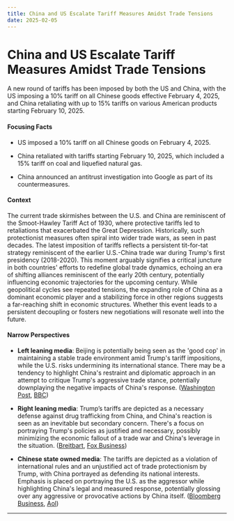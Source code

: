 ```yaml
---
title: China and US Escalate Tariff Measures Amidst Trade Tensions
date: 2025-02-05
---
```


# China and US Escalate Tariff Measures Amidst Trade Tensions

A new round of tariffs has been imposed by both the US and China, with the US imposing a 10% tariff on all Chinese goods effective February 4, 2025, and China retaliating with up to 15% tariffs on various American products starting February 10, 2025.

#### Focusing Facts

- US imposed a 10% tariff on all Chinese goods on February 4, 2025.

- China retaliated with tariffs starting February 10, 2025, which included a 15% tariff on coal and liquefied natural gas.

- China announced an antitrust investigation into Google as part of its countermeasures.

#### Context

The current trade skirmishes between the U.S. and China are reminiscent of the Smoot-Hawley Tariff Act of 1930, where protective tariffs led to retaliations that exacerbated the Great Depression. Historically, such protectionist measures often spiral into wider trade wars, as seen in past decades. The latest imposition of tariffs reflects a persistent tit-for-tat strategy reminiscent of the earlier U.S.-China trade war during Trump's first presidency (2018-2020). This moment arguably signifies a critical juncture in both countries' efforts to redefine global trade dynamics, echoing an era of shifting alliances reminiscent of the early 20th century, potentially influencing economic trajectories for the upcoming century. While geopolitical cycles see repeated tensions, the expanding role of China as a dominant economic player and a stabilizing force in other regions suggests a far-reaching shift in economic structures. Whether this event leads to a persistent decoupling or fosters new negotiations will resonate well into the future.

#### Narrow Perspectives

- **Left leaning media**: Beijing is potentially being seen as the 'good cop' in maintaining a stable trade environment amid Trump's tariff impositions, while the U.S. risks undermining its international stance. There may be a tendency to highlight China's restraint and diplomatic approach in an attempt to critique Trump's aggressive trade stance, potentially downplaying the negative impacts of China's response. ([Washington Post](https://www.washingtonpost.com/world/2025/02/04/trump-china-tariffs-trade/), [BBC](https://www.bbc.com/news/articles/czrl053kez3o))

- **Right leaning media**: Trump’s tariffs are depicted as a necessary defense against drug trafficking from China, and China's reaction is seen as an inevitable but secondary concern. There's a focus on portraying Trump's policies as justified and necessary, possibly minimizing the economic fallout of a trade war and China's leverage in the situation. ([Breitbart](https://www.breitbart.com/asia/2025/02/02/china-despairs-at-trump-tariffs-claims-serious-violation-and-vows-to-respond-in-kind/), [Fox Business](https://www.foxbusiness.com/economy/china-responds-tariffs-us-goods-after-trumps-tariffs-chinese-imports-take-effect))

- **Chinese state owned media**: The tariffs are depicted as a violation of international rules and an unjustified act of trade protectionism by Trump, with China portrayed as defending its national interests. Emphasis is placed on portraying the U.S. as the aggressor while highlighting China's legal and measured response, potentially glossing over any aggressive or provocative actions by China itself. ([Bloomberg Business](https://www.bloomberg.com/news/articles/2025-02-04/china-probes-google-moments-after-trump-s-tariffs-enter-effect), [Aol](https://www.aol.com/china-hits-back-10-u-063206561.html))

---
